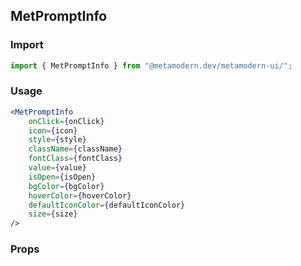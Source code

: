 <!--- MetPromptInfo.stories.mdx -->


<Meta title="MDX/MetPromptInfo" component={MetPromptInfo} />

## MetPromptInfo

### Import

```jsx
import { MetPromptInfo } from "@metamodern.dev/metamodern-ui/";
```

### Usage

```jsx
<MetPromptInfo
    onClick={onClick}
    icon={icon}
    style={style}
    className={className}
    fontClass={fontClass}
    value={value}
    isOpen={isOpen}
    bgColor={bgColor}
    hoverColor={hoverColor}
    defaultIconColor={defaultIconColor}
    size={size}
/>
```

### Props

<ArgsTable of={MetPromptInfo} />
